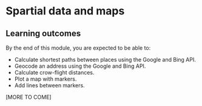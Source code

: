 ```r
```




# Spartial data and maps {#sec-maps}

## Learning outcomes

By the end of this module, you are expected to be able to:

* Calculate shortest paths between places using the Google and Bing API.
* Geocode an address using the Google and Bing API.
* Calculate crow-flight distances.
* Plot a map with markers.
* Add lines between markers.

[MORE TO COME]

<!-- SOLO increasing: identify · memorise · name · do simple procedure · collect data · -->
<!-- enumerate · describe · interpret · formulate · list · paraphrase · combine · do -->
<!-- algorithms · compare · contrast · explain causes · analyse · relate · derive · -->
<!-- evaluate · apply · argue · theorise · generalise · hypothesise · solve · reflect -->


<!-- DataCamp courses -->


<!-- ## Different learning paths -->

<!-- `r strLPath` -->

<!-- * Suggestion 1  -->
<!-- * Suggestion 2 -->


<!-- ## Recap -->

<!-- [Summary of learning] -->

<!-- ## Exercises -->


<!-- ## Resources -->

<!-- [Links to further resources] -->






<!-- Usefull stuff: 

Icons:
`r addIcon("file-code", attrib = list(class = "fa-pull-right fa-5x iconStyle1"))`
`r addIcon("code", attrib = list(class = "fa-pull-right fa-5x iconStyle1"))`
`r addIcon("external-link-alt", attrib = list(class = "fa-pull-right fa-5x iconStyle1"))`



Task/checklist box:
<div class = "boxTask">
`r addIcon("tasks", attrib = list(class = "fa-pull-right fa-5x iconStyle1"))`

   * dasf
   * fsa
   * 324
</div>



Exercise box:
<div class = "boxExercise">
`r addIcon("laptop-code", attrib = list(class = "fa-pull-right fa-5x iconStyle1"))`  

**Exercise 1**
asdf asdlfkj sdfklj fsdjka æ

   1. sdf
   2. edasf

**Exercise 2**
asdfav sdaf sdhj sdjkahdf jkhasdkjæsdfh asjf

   1. sdf
   2. sdf
</div>



Numbered exercises with hints:
## Exercises

Exercises are numbered using [module number].[section number].[exercise number]. 

### Exercise (install packages)

This exercise is done from the Console in RStudio. 

   1) Install the package `devtools` using function `install.packages`. Note you can always get help/see documentation by typing `?install.packages` or typing `install.packages` and press F1. 
   
You now have install the package from the default repository ([CRAN][cran]). You may also install packages from other repositories (e.g. GitHub)
   
   1) Have a look at the documentation for function `install_github` in the package `devtools`. This can be done in different ways:
   
```r
library(devtools)    # we here load all the functions in devtools 
?install_github

?devtools::install_github     # we here use the namespace devtools to load only one function
```

   1) Install the package `tfa` from github using path ``

```r
# filter the flights table to include only United and
# American flights

```

```r
{
sink("tmp.md")
cat('
Vi tester
```r
cat("hello")
cat("world")
```')
sink()
}
bs_modal(id = "hint", title = "Hint", 
         body = includeMarkdown("tmp.md"))
```

```r
bs_button("Hint") %>%
  bs_attach_modal(id_modal = "hint")
```

### Exercise

[Add text]

### Exercise ()

[Add text]

### Exercise (string management)




-->